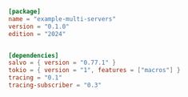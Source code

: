 ```toml  title="multi-servers/Cargo.toml"
[package]
name = "example-multi-servers"
version = "0.1.0"
edition = "2024"


[dependencies]
salvo = { version = "0.77.1" }
tokio = { version = "1", features = ["macros"] }
tracing = "0.1"
tracing-subscriber = "0.3"

```